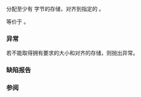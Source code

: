 {{cpp/memory/memory_resource/title|allocate}}
{{cpp/memory/memory_resource/navbar}}
{{dcl begin}}
{{dcl|since=c++17|1=
void* allocate( std::size_t bytes,
                std::size_t alignment = alignof(std::max_align_t) );
}}
{{dcl end}}

分配至少有 {{c|bytes}} 字节的存储，对齐到指定的 {{c|alignment}}。

等价于 {{c|return do_allocate(bytes, alignment);}}。

=== 异常 ===
若不能取得拥有要求的大小和对齐的存储，则抛出异常。

===缺陷报告===
{{dr list begin}}
{{dr list item|wg=lwg|dr=2843|std=C++17|before=允许不支持过对齐|after=必须满足对齐}}
{{dr list end}}

=== 参阅 ===
{{dsc begin}}
{{dsc inc|cpp/memory/memory_resource/dsc do_allocate}}
{{dsc end}}

{{langlinks|en|es|ja|ru}}
